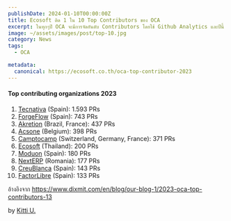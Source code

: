 ```yaml
---
publishDate: 2024-01-10T00:00:00Z
title: Ecosoft ติด 1 ใน 10 Top Contributors ของ OCA 
excerpt: ในทุกๆปี OCA จะมีการจัดอันดับ Contributors โดยใช้ Github Analytics และปีนี้ Ecosoft ติด Top Ten
image: ~/assets/images/post/top-10.jpg
category: News
tags:
  - OCA

metadata:
  canonical: https://ecosoft.co.th/oca-top-contributor-2023
---
```


#### Top contributing organizations 2023

<ol><li><a href="https://www.tecnativa.com/" target="_blank">Tecnativa</a> <a href="https://github.com/TECNATIVA"><span class="fa fa-github-alt" data-bs-original-title="" title="" aria-describedby="tooltip74905"></span></a> (Spain): 1.593 PRs</li><li><a href="https://www.forgeflow.com/es/" target="_blank">ForgeFlow</a> <a href="https://github.com/FORGEFLOW"><span aria-describedby="tooltip74905" title="" data-bs-original-title="" class="fa fa-github-alt"></span></a> (Spain): 743 PRs</li><li><a href="https://akretion.com/en" target="_blank">Akretion</a> <a href="https://github.com/AKRETION"><span aria-describedby="tooltip74905" title="" data-bs-original-title="" class="fa fa-github-alt"></span></a> (Brazil, France): 437 PRs</li><li><a href="https://www.acsone.eu/" target="_blank">Acsone</a> <a href="https://github.com/ACSONE"><span aria-describedby="tooltip74905" title="" data-bs-original-title="" class="fa fa-github-alt"></span></a> (Belgium): 398 PRs</li><li><a href="https://www.camptocamp.com/en" target="_blank">Camptocamp</a> <a href="https://github.com/CAMPTOCAMP"><span aria-describedby="tooltip74905" title="" data-bs-original-title="" class="fa fa-github-alt"></span></a> (Switzerland, Germany, France): 371 PRs</li><li><a href="https://ecosoft.co.th/" data-bs-original-title="" title="">Ecosoft</a> <a href="https://github.com/ECOSOFT-ODOO"><span aria-describedby="tooltip74905" title="" data-bs-original-title="" class="fa fa-github-alt"></span></a> (Thailand): 200 PRs</li><li><a href="https://www.moduon.es/" target="_blank">Moduon</a> <a href="https://github.com/MODUON"><span aria-describedby="tooltip74905" title="" data-bs-original-title="" class="fa fa-github-alt"></span></a> (Spain): 180 PRs</li><li><a href="https://www.nexterp.ro/" target="_blank">NextERP</a> <a href="https://github.com/NEXTERP-ROMANIA"><span aria-describedby="tooltip74905" title="" data-bs-original-title="" class="fa fa-github-alt"></span></a> (Romania): 177 PRs</li><li><a href="https://creu-blanca.es/" target="_blank">CreuBlanca</a> <a href="https://github.com/TEGIN"><span aria-describedby="tooltip74905" title="" data-bs-original-title="" class="fa fa-github-alt"></span></a> (Spain): 143 PRs</li><li><a href="https://factorlibre.com/" target="_blank">FactorLibre</a> <a href="https://github.com/FACTORLIBRE"><span aria-describedby="tooltip74905" title="" data-bs-original-title="" class="fa fa-github-alt"></span></a> (Spain): 133 PRs<br></li></ol>

อ้างอิงจาก https://www.dixmit.com/en/blog/our-blog-1/2023-oca-top-contributors-13

by <a href="https://x.com/@kittiup">Kitti U.</a>
